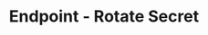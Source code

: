 ---
title: 'Endpoint - Rotate Secret'
openapi: '/en/api-reference/openapi-en.json POST /v1/webhook/endpoint/{id}/secret/rotate'
---